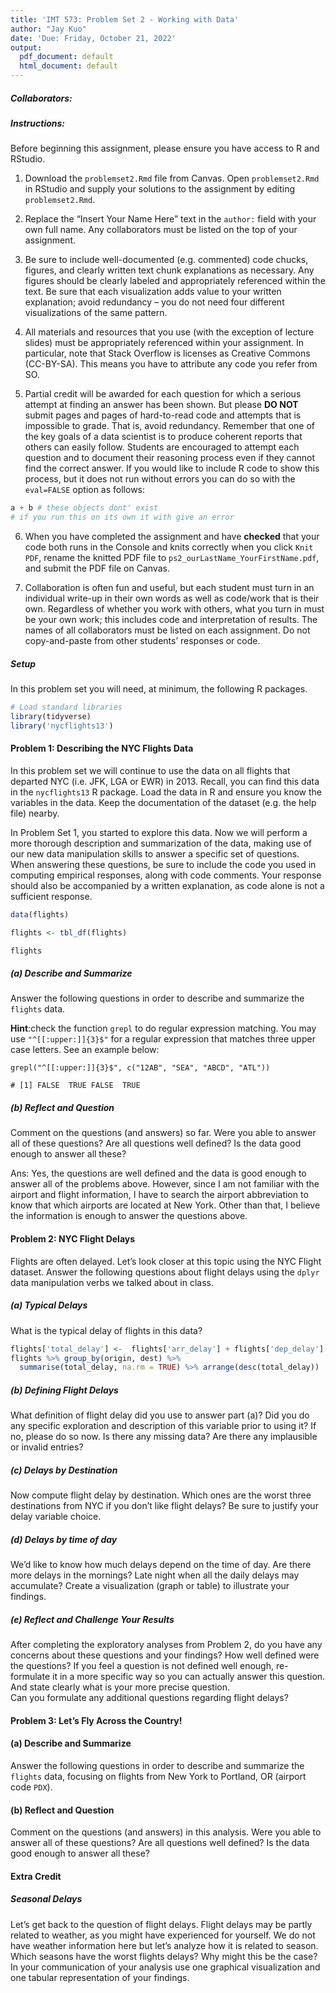 ```yaml
---
title: 'IMT 573: Problem Set 2 - Working with Data'
author: "Jay Kuo"
date: 'Due: Friday, October 21, 2022'
output:
  pdf_document: default
  html_document: default
---
```


##### Collaborators: <!-- BE SURE TO LIST ALL COLLABORATORS HERE! -->

##### Instructions:

Before beginning this assignment, please ensure you have access to R and RStudio. 

1. Download the `problemset2.Rmd` file from Canvas. Open `problemset2.Rmd` in RStudio and supply your solutions to the assignment by editing `problemset2.Rmd`. 

2. Replace the "Insert Your Name Here" text in the `author:` field with your own full name. Any collaborators must be listed on the top of your assignment. 

3. Be sure to include well-documented (e.g. commented) code chucks, figures, and clearly written text chunk explanations as necessary. Any figures should be clearly labeled and appropriately referenced within the text. Be sure that each visualization adds value to your written explanation; avoid redundancy -- you do not need four different visualizations of the same pattern.

4. All materials and resources that you use (with the exception of lecture slides) must be appropriately referenced within your assignment. In particular, note that Stack Overflow is licenses as Creative Commons (CC-BY-SA). This means you have to attribute any code you refer from SO.

5. Partial credit will be awarded for each question for which a serious attempt at finding an answer has been shown. But please **DO NOT** submit pages and pages of hard-to-read code and attempts that is impossible to grade. That is, avoid redundancy. Remember that one of the key goals of a data scientist is to produce coherent reports that others can easily follow.  Students are \emph{strongly} encouraged to attempt each question and to document their reasoning process even if they cannot find the correct answer. If you would like to include R code to show this process, but it does not run without errors you can do so with the `eval=FALSE` option as follows:

```r
a + b # these objects dont' exist 
# if you run this on its own it with give an error
```

6. When you have completed the assignment and have **checked** that your code both runs in the Console and knits correctly when you click `Knit PDF`, rename the knitted PDF file to `ps2_ourLastName_YourFirstName.pdf`, and submit the PDF file on Canvas.

7.  Collaboration is often fun and useful, but each student must turn in an individual write-up in their own words as well as code/work that is their own.  Regardless of whether you work with others, what you turn in must be your own work; this includes code and interpretation of results. The names of all collaborators must be listed on each assignment. Do not copy-and-paste from other students' responses or code.

##### Setup

In this problem set you will need, at minimum, the following R packages.

```r
# Load standard libraries
library(tidyverse)
library('nycflights13')
```

#### Problem 1: Describing the NYC Flights Data

In this problem set we will continue to use the data on all flights that departed NYC (i.e. JFK, LGA or EWR) in 2013. Recall, you can find this data in the `nycflights13` R package. Load the data in R and ensure you know the variables in the data.  Keep the documentation of the dataset (e.g. the help file) nearby.

In Problem Set 1, you started to explore this data. Now we will perform a more thorough description and summarization of the data, making use of our new data manipulation skills to answer a specific set of questions. When answering these questions, be sure to include the code you used in computing empirical responses, along with code comments. Your response should also be accompanied by a written explanation, as code alone is not a sufficient response.
```r
data(flights)

flights <- tbl_df(flights)

flights
```

##### (a) Describe and Summarize

Answer the following questions in order to describe and summarize the `flights` data. 

\begin{enumerate}
\item How many flights out of NYC are there in the data?

Ans: 336776
Description: JFK, LGA, and EWR are all flights from NYC. Therefore, I count all the flights flew from JFK, LGA, and EWR. Code shown below, and the answer is 336776. 
```r
Ans <- count(flights[flights$origin == "JFK",]) + count(flights[flights$origin == "LGA",]) + count(flights[flights$origin == "EWR",])
Ans
```

\item How many NYC airports are included in this data?  Which airports are these?

Ans: Three, which are EWR, JFK, and LGA.
EWR is Newark International Airport
JFK is John F. Kennedy International Airport
LGA is LaGuardia Airport.
This information is what I found on Google.

\item Into how many airports did the airlines fly from NYC in 2013?

Ans: 105
Description: The answer should be the number of distinct airports of the flights flew to destinations. Therefore, I use the code below to count the distinct airports of the destination.
```r
airports <- n_distinct(flights$dest)
airports
```

\item How many flights were there from NYC to Seattle (airport code \texttt{SEA})?

Ans: 3923
Description: Since all the flights flew from NYC(the number of rows is 336776, same as number of rows of JKF, LGA, and EWR.), Therefore, I answer the number of rows that the destination is Seattle. 
```r
nrow(flights[flights$dest == "SEA", ])
```

\item Were the any flights from NYC to Spokane \texttt{(GAG)}?

Ans: No, there were no flight from NYC to Spokane.
Description: I count the number of rows that the destination is Spokane, and it returns 0 as shown below.
```r
nrow(flights[flights$dest == "GAG",])
```


\item What about missing destination codes?  Are there any destinations that do not look like valid airport codes (i.e. three-letter-all-upper case)?

Ans: No, the number of valid airport codes is the same as total rows of the data frame.
Description: Using the regular expression matching. The number of valid airport codes is same as the number of rows of the data frame. 
```r
valid <- grepl("^[[:upper:]]{3}$", flights$dest)
sum(valid)
```

\end{enumerate}

**Hint**:check the function `grepl` to do regular expression matching. You may use `"^[[:upper:]]{3}$"` for a regular expression that matches three upper case letters. See an example below:
```
grepl("^[[:upper:]]{3}$", c("12AB", "SEA", "ABCD", "ATL"))

# [1] FALSE  TRUE FALSE  TRUE
```

##### (b) Reflect and Question

Comment on the questions (and answers) so far.  Were you able to answer all of these questions?  Are all questions well defined?  Is the data good enough to answer all these?

Ans: Yes, the questions are well defined and the data is good enough to answer all of the problems above. However, since I am not familiar with the airport and flight information, I have to search the airport abbreviation to know that which airports are located at New York. Other than that, I believe the information is enough to answer the questions above. 

#### Problem 2: NYC Flight Delays

Flights are often delayed. Let's look closer at this topic using the NYC Flight dataset. Answer the following questions about flight delays using the `dplyr` data manipulation verbs we talked about in class.

##### (a) Typical Delays

What is the typical delay of flights in this data?
```r
flights['total_delay'] <-  flights['arr_delay'] + flights['dep_delay']
flights %>% group_by(origin, dest) %>% 
  summarise(total_delay, na.rm = TRUE) %>% arrange(desc(total_delay))
```


##### (b) Defining Flight Delays

What definition of flight delay did you use to answer part (a)? Did you do any specific exploration and description of this variable prior to using it? If no, please do so now. Is there any missing data?  Are there any implausible or invalid entries?  

##### (c) Delays by Destination

Now compute flight delay by destination.  Which ones are the worst three destinations from NYC if you don't like flight delays? Be sure to justify your delay variable choice. 



##### (d) Delays by time of day

We'd like to know how much delays depend on the time of day. Are there more delays in the mornings? Late night when all the daily delays may accumulate? Create a visualization (graph or table) to illustrate your findings.

##### (e) Reflect and Challenge Your Results

After completing the exploratory analyses from Problem 2, do you have any concerns about these questions and your findings? How well defined were the questions? If you feel a question is not defined well enough, re-formulate it in a more specific way so you can actually answer this question. And state clearly what is your more precise question.  
Can you formulate any additional questions regarding flight delays?

#### Problem 3: Let's Fly Across the Country!

#### (a) Describe and Summarize

Answer the following questions in order to describe and summarize the `flights` data, focusing on flights from New York to Portland, OR (airport code `PDX`).

\begin{enumerate}
\item How many flights were there from NYC airports to Portland in 2013?

Ans: 1354
```r
to_PDX <- count(flights[flights['dest'] == 'PDX',])
to_PDX
```

\item How many airlines flew from NYC to Portland?

Ans: 1354
```r
flights %>%
  
```



\item Which are these airlines (find the 2-letter abbreviations)?  How many times did each of these go to Portland?




\item How many unique airplanes flew from NYC to PDX? \\ \textcolor{blue}{Hint: airplane tail number is a unique identifier of an airplane.}
\item How many different airplanes arrived from each of the three NYC airports to Portland?
\item What percentage of flights to Portland were delayed at departure by more than 15 minutes?
\item Is one of the New York airports noticeably worse in terms of departure delays for flights to Portland than others?
\end{enumerate}

#### (b) Reflect and Question

Comment on the questions (and answers) in this analysis.  Were you able to answer all of these questions?  Are all questions well defined?  Is the data good enough to answer all these?

#### Extra Credit
##### Seasonal Delays

Let's get back to the question of flight delays. Flight delays may be partly related to weather, as you might have experienced for yourself.  We do not have weather information here but let's analyze how it is related to season. Which seasons have the worst flights delays? Why might this be the case? In your communication of your analysis use one graphical visualization and one tabular representation of your findings.
